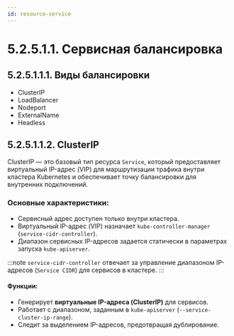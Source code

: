 ```yaml
---
id: resource-service
---
```


# 5.2.5.1.1. Сервисная балансировка


## 5.2.5.1.1.1. Виды балансировки
- ClusterIP
- LoadBalancer
- Nodeport
- ExternalName
- Headless

## 5.2.5.1.1.2. ClusterIP

ClusterIP — это базовый тип ресурса `Service`, который предоставляет виртуальный IP-адрес (VIP) для маршрутизации трафика внутри кластера Kubernetes и обеспечивает точку балансировки для внутренних подключений.

### **Основные характеристики:**
- Сервисный адрес доступен только внутри кластера.
- Виртуальный IP-адрес (VIP) назначает `kube-controller-manager` (`service-cidr-controller`).
- Диапазон сервисных IP-адресов задается статически в параметрах запуска `kube-apiserver`.

:::note
`service-cidr-controller` отвечает за управление диапазоном IP-адресов (`Service CIDR`) для сервисов в кластере.
:::

#### **Функции:**
- Генерирует **виртуальные IP-адреса (ClusterIP)** для сервисов.
- Работает с диапазоном, заданным в `kube-apiserver` (`--service-cluster-ip-range`).
- Следит за выделением IP-адресов, предотвращая дублирование.
